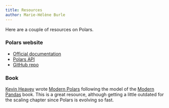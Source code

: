 ```yaml
---
title: Resources
author: Marie-Hélène Burle
---
```


:::{.def}

Here are a couple of resources on Polars.

:::

### Polars website

- [Official documentation](https://docs.pola.rs/) \
- [Polars API](https://docs.pola.rs/py-polars/html/reference/) \
- [GitHub repo](https://github.com/pola-rs/polars)

### Book

[Kevin Heavey](https://github.com/kevinheavey) wrote [Modern Polars](https://kevinheavey.github.io/modern-polars/) following the model of the [Modern Pandas](http://tomaugspurger.net/posts/modern-8-scaling/) book. This is a great resource, although getting a little outdated for the scaling chapter since Polars is evolving so fast.
